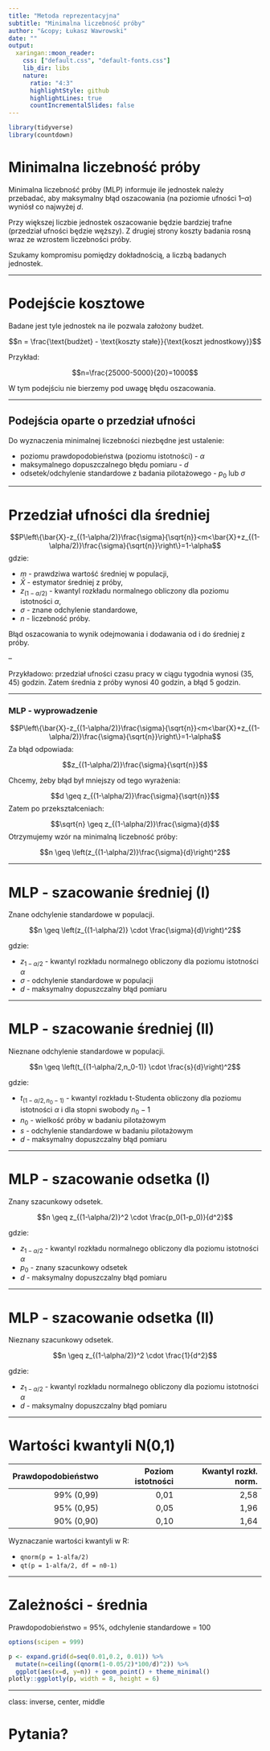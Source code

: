 ```yaml
---
title: "Metoda reprezentacyjna"
subtitle: "Minimalna liczebność próby"
author: "&copy; Łukasz Wawrowski"
date: ""
output:
  xaringan::moon_reader:
    css: ["default.css", "default-fonts.css"]
    lib_dir: libs
    nature:
      ratio: "4:3"
      highlightStyle: github
      highlightLines: true
      countIncrementalSlides: false
---
```


```r
library(tidyverse)
library(countdown)
```

# Minimalna liczebność próby

Minimalna liczebność próby (MLP) informuje ile jednostek należy przebadać, aby maksymalny błąd oszacowania (na poziomie ufności $1–\alpha$) wyniósł co najwyżej $d$.

Przy większej liczbie jednostek oszacowanie będzie bardziej trafne (przedział ufności będzie węższy). Z drugiej strony koszty badania rosną wraz ze wzrostem liczebności próby.

Szukamy kompromisu pomiędzy dokładnością, a liczbą badanych jednostek.

---

# Podejście kosztowe

Badane jest tyle jednostek na ile pozwala założony budżet.

$$n = \frac{\text{budżet} - \text{koszty stałe}}{\text{koszt jednostkowy}}$$

Przykład:

$$n=\frac{25000-5000}{20}=1000$$

W tym podejściu nie bierzemy pod uwagę błędu oszacowania.

---

## Podejścia oparte o przedział ufności

Do wyznaczenia minimalnej liczebności niezbędne jest ustalenie:

- poziomu prawdopodobieństwa (poziomu istotności) - $\alpha$
- maksymalnego dopuszczalnego błędu pomiaru - $d$
- odsetek/odchylenie standardowe z badania pilotażowego - $p_0$ lub $\sigma$

---

# Przedział ufności dla średniej

$$P\left\{\bar{X}-z_{(1-\alpha/2)}\frac{\sigma}{\sqrt{n}}<m<\bar{X}+z_{(1-\alpha/2)}\frac{\sigma}{\sqrt{n}}\right\}=1-\alpha$$
gdzie:

- $m$ - prawdziwa wartość średniej w populacji,
- $\bar{X}$ - estymator średniej z próby,
- $z_{(1-\alpha/2)}$ - kwantyl rozkładu normalnego obliczony dla poziomu istotności $\alpha$,
- $\sigma$ - znane odchylenie standardowe,
- $n$ - liczebność próby.

Błąd oszacowania to wynik odejmowania i dodawania od i do średniej z próby.

--

Przykładowo: przedział ufności czasu pracy w ciągu tygodnia wynosi $(35,45)$ godzin. Zatem średnia z próby wynosi 40 godzin, a błąd 5 godzin.

---

### MLP - wyprowadzenie

$$P\left\{\bar{X}-z_{(1-\alpha/2)}\frac{\sigma}{\sqrt{n}}<m<\bar{X}+z_{(1-\alpha/2)}\frac{\sigma}{\sqrt{n}}\right\}=1-\alpha$$
Za błąd odpowiada: 

$$z_{(1-\alpha/2)}\frac{\sigma}{\sqrt{n}}$$

Chcemy, żeby błąd był mniejszy od tego wyrażenia:

$$d \geq z_{(1-\alpha/2)}\frac{\sigma}{\sqrt{n}}$$
Zatem po przekształceniach:

$$\sqrt{n} \geq z_{(1-\alpha/2)}\frac{\sigma}{d}$$
Otrzymujemy wzór na minimalną liczebność próby:

$$n \geq \left(z_{(1-\alpha/2)}\frac{\sigma}{d}\right)^2$$

---

# MLP - szacowanie średniej (I)

Znane odchylenie standardowe w populacji.

$$n \geq \left(z_{(1-\alpha/2)} \cdot \frac{\sigma}{d}\right)^2$$

gdzie: 

- $z_{1-\alpha/2}$ - kwantyl rozkładu normalnego obliczony dla poziomu istotności $\alpha$
- $\sigma$ - odchylenie standardowe w populacji
- $d$ - maksymalny dopuszczalny błąd pomiaru

---

# MLP - szacowanie średniej (II)

Nieznane odchylenie standardowe w populacji.

$$n \geq \left(t_{(1-\alpha/2,n_0-1)} \cdot \frac{s}{d}\right)^2$$

gdzie: 

- $t_{(1-\alpha/2,n_0-1)}$ - kwantyl rozkładu t-Studenta obliczony dla poziomu istotności $\alpha$ i dla stopni swobody $n_0-1$
- $n_0$ - wielkość próby w badaniu pilotażowym
- $s$ - odchylenie standardowe w badaniu pilotażowym
- $d$ - maksymalny dopuszczalny błąd pomiaru

---

# MLP - szacowanie odsetka (I)

Znany szacunkowy odsetek.

$$n \geq z_{(1-\alpha/2)}^2 \cdot \frac{p_0(1-p_0)}{d^2}$$

gdzie: 

- $z_{1-\alpha/2}$ - kwantyl rozkładu normalnego obliczony dla poziomu istotności $\alpha$
- $p_0$ - znany szacunkowy odsetek
- $d$ - maksymalny dopuszczalny błąd pomiaru


---

# MLP - szacowanie odsetka (II)

Nieznany szacunkowy odsetek.

$$n \geq z_{(1-\alpha/2)}^2 \cdot \frac{1}{d^2}$$

gdzie: 

- $z_{1-\alpha/2}$ - kwantyl rozkładu normalnego obliczony dla poziomu istotności $\alpha$
- $d$ - maksymalny dopuszczalny błąd pomiaru

---

# Wartości kwantyli N(0,1)

| Prawdopodobieństwo | Poziom istotności | Kwantyl rozkł. norm.|
|-------------------:|------------------:|--------------------:|
| 99% (0,99) | 0,01 | 2,58 | 
| 95% (0,95) | 0,05 | 1,96 |
| 90% (0,90) | 0,10 | 1,64 |

Wyznaczanie wartości kwantyli w R:

- `qnorm(p = 1-alfa/2)`
- `qt(p = 1-alfa/2, df = n0-1)`

---

# Zależności - średnia

Prawdopodobieństwo = 95%, odchylenie standardowe = 100

```r
options(scipen = 999)

p <- expand.grid(d=seq(0.01,0.2, 0.01)) %>% 
  mutate(n=ceiling((qnorm(1-0.05/2)*100/d)^2)) %>% 
  ggplot(aes(x=d, y=n)) + geom_point() + theme_minimal()
plotly::ggplotly(p, width = 8, height = 6)
```


---

class: inverse, center, middle

# Pytania?
